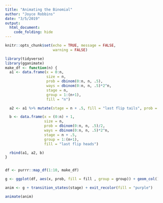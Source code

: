```yaml
---
title: "Animating the Binomial"
author: "Joyce Robbins"
date: "3/5/2019"
output: 
  html_document:
    code_folding: hide
---
```


```r
knitr::opts_chunk$set(echo = TRUE, message = FALSE,
                      warning = FALSE)
```

```r
library(tidyverse)
library(gganimate)
make_df <- function(n) {
  a1 <- data.frame(x = 0:n,
                   size = n,
                   prob = dbinom(0:n, n, .5),
                   ways = dbinom(0:n, n, .5)*2^n,
                   stage = n,
                   group = 1:(n+1),
                   fill = "n")

  a2 <- a1 %>% mutate(stage = n + .5, fill = "last flip tails", prob = prob /2)

  b <- data.frame(x = (0:n) + 1,
                  size = n,
                  prob = dbinom(0:n, n, .5)/2,
                  ways = dbinom(0:n, n, .5)*2^n,
                  stage = n + .5,
                  group = 1:(n+1),
                  fill = "last flip heads")

  rbind(a1, a2, b)
}


df <- purrr::map_df(1:10, make_df)

g <- ggplot(df, aes(x, prob, fill = fill , group = group)) + geom_col() + scale_fill_manual(values = c("purple", "red", "blue"))

anim <- g + transition_states(stage) + exit_recolor(fill = "purple")

animate(anim)

```

